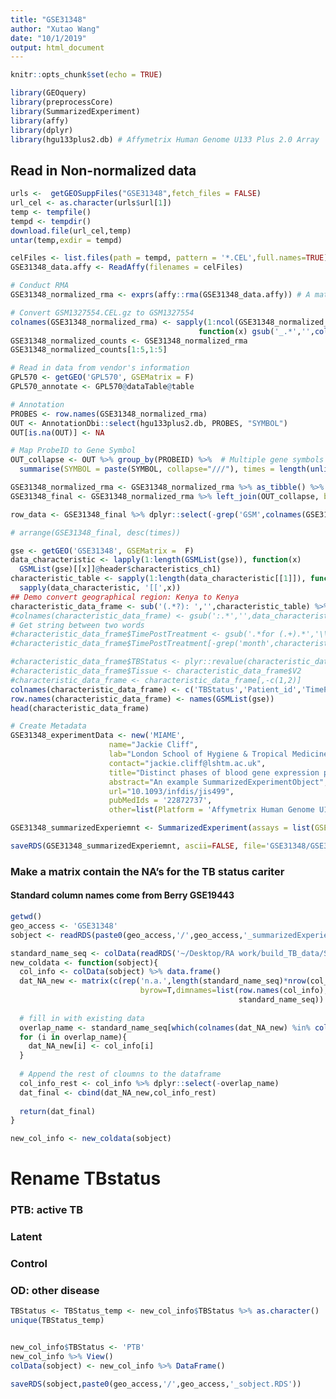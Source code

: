 ```yaml
---
title: "GSE31348"
author: "Xutao Wang"
date: "10/1/2019"
output: html_document
---
```


```r
knitr::opts_chunk$set(echo = TRUE)
```

```r
library(GEOquery)
library(preprocessCore)
library(SummarizedExperiment)
library(affy)
library(dplyr)
library(hgu133plus2.db) # Affymetrix Human Genome U133 Plus 2.0 Array
```

## Read in Non-normalized data
```r
urls <-  getGEOSuppFiles("GSE31348",fetch_files = FALSE)
url_cel <- as.character(urls$url[1])
temp <- tempfile()
tempd <- tempdir()
download.file(url_cel,temp)
untar(temp,exdir = tempd)

celFiles <- list.files(path = tempd, pattern = '*.CEL',full.names=TRUE);celFiles
GSE31348_data.affy <- ReadAffy(filenames = celFiles)

# Conduct RMA
GSE31348_normalized_rma <- exprs(affy::rma(GSE31348_data.affy)) # A matrix

# Convert GSM1327554.CEL.gz to GSM1327554
colnames(GSE31348_normalized_rma) <- sapply(1:ncol(GSE31348_normalized_rma), 
                                          function(x) gsub('_.*','',colnames(GSE31348_normalized_rma)[x]))
GSE31348_normalized_counts <- GSE31348_normalized_rma
GSE31348_normalized_counts[1:5,1:5]
```

```r

# Read in data from vendor's information
GPL570 <- getGEO('GPL570', GSEMatrix = F)
GPL570_annotate <- GPL570@dataTable@table

# Annotation
PROBES <- row.names(GSE31348_normalized_rma) 
OUT <- AnnotationDbi::select(hgu133plus2.db, PROBES, "SYMBOL")
OUT[is.na(OUT)] <- NA

# Map ProbeID to Gene Symbol 
OUT_collapse <- OUT %>% group_by(PROBEID) %>%  # Multiple gene symbols map to the same ProbeID
  summarise(SYMBOL = paste(SYMBOL, collapse="///"), times = length(unlist(strsplit(SYMBOL, "///")))) 

GSE31348_normalized_rma <- GSE31348_normalized_rma %>% as_tibble() %>% mutate(ID_REF=row.names(GSE31348_normalized_rma))
GSE31348_final <- GSE31348_normalized_rma %>% left_join(OUT_collapse, by=c( 'ID_REF'="PROBEID")) %>% left_join(GPL570_annotate, by = c('ID_REF'='ID')) 

row_data <- GSE31348_final %>% dplyr::select(-grep('GSM',colnames(GSE31348_final))) %>% DataFrame()

# arrange(GSE31348_final, desc(times))
```

```r
gse <- getGEO('GSE31348', GSEMatrix =  F)
data_characteristic <- lapply(1:length(GSMList(gse)), function(x)  
  GSMList(gse)[[x]]@header$characteristics_ch1)
characteristic_table <- sapply(1:length(data_characteristic[[1]]), function(x) 
  sapply(data_characteristic, '[[',x)) 
## Demo convert geographical region: Kenya to Kenya
characteristic_data_frame <- sub('(.*?): ','',characteristic_table) %>% DataFrame()
#colnames(characteristic_data_frame) <- gsub(':.*','',data_characteristic[[1]])
# Get string between two words
#characteristic_data_frame$TimePostTreatment <- gsub('.*for (.+).*','\\1',characteristic_data_frame$V1)
#characteristic_data_frame$TimePostTreatment[-grep('month',characteristic_data_frame$TimePostTreatment)] <-'n.a.'

#characteristic_data_frame$TBStatus <- plyr::revalue(characteristic_data_frame$V1,c('tuberculosis'='TB','TB patient after anti-tuberculosis treatment for 3 months'='TB_treatment','TB patient after anti-tuberculosis treatment for 6 months'='TB_treatment','latent tuberculosis infection'='latent','healthy donor'='control'))
#characteristic_data_frame$Tissue <- characteristic_data_frame$V2
#characteristic_data_frame <- characteristic_data_frame[,-c(1,2)]
colnames(characteristic_data_frame) <- c('TBStatus','Patient_id','TimePoint','Tissue')
row.names(characteristic_data_frame) <- names(GSMList(gse))
head(characteristic_data_frame)
```

```r
# Create Metadata
GSE31348_experimentData <- new('MIAME',
                      name="Jackie Cliff",
                      lab="London School of Hygiene & Tropical Medicine",
                      contact="jackie.cliff@lshtm.ac.uk",
                      title="Distinct phases of blood gene expression pattern through tuberculosis treatment reflect modulation of the humoral immune response.",
                      abstract="An example SummarizedExperimentObject",
                      url="10.1093/infdis/jis499",
                      pubMedIds = '22872737',
                      other=list(Platform = 'Affymetrix Human Genome U133 Plus 2.0 Array: GPL570'))

GSE31348_summarizedExperiemnt <- SummarizedExperiment(assays = list(GSE31348_normalized_counts= as.matrix(GSE31348_normalized_counts)), colData = characteristic_data_frame, rowData = row_data, metadata = list(GSE31348_experimentData)); GSE31348_summarizedExperiemnt

```

```r
saveRDS(GSE31348_summarizedExperiemnt, ascii=FALSE, file='GSE31348/GSE31348_summarizedExperiemnt.RDS')
```


### Make a matrix contain the NA's for the TB status cariter
#### Standard column names come from Berry GSE19443
```r
getwd()
geo_access <- 'GSE31348'
sobject <- readRDS(paste0(geo_access,'/',geo_access,'_summarizedExperiemnt.RDS'))
```

```r
standard_name_seq <- colData(readRDS('~/Desktop/RA work/build_TB_data/Signatures/Berry/GSE19443/GSE19443_summarizedExperiemnt.RDS')) %>% data.frame() %>% colnames
new_coldata <- function(sobject){
  col_info <- colData(sobject) %>% data.frame()
  dat_NA_new <- matrix(c(rep('n.a.',length(standard_name_seq)*nrow(col_info))),ncol=length(standard_name_seq),
                             byrow=T,dimnames=list(row.names(col_info),
                                                   standard_name_seq)) %>% data.frame()
  
  # fill in with existing data
  overlap_name <- standard_name_seq[which(colnames(dat_NA_new) %in% colnames(col_info))]
  for (i in overlap_name){
    dat_NA_new[i] <- col_info[i]
  }
  
  # Append the rest of cloumns to the dataframe
  col_info_rest <- col_info %>% dplyr::select(-overlap_name)
  dat_final <- cbind(dat_NA_new,col_info_rest)
  
  return(dat_final)
}

new_col_info <- new_coldata(sobject)

```

# Rename TBstatus
### PTB: active TB
### Latent
### Control
### OD: other disease
```r
TBStatus <- TBStatus_temp <- new_col_info$TBStatus %>% as.character()
unique(TBStatus_temp)


new_col_info$TBStatus <- 'PTB'
new_col_info %>% View()
colData(sobject) <- new_col_info %>% DataFrame()

saveRDS(sobject,paste0(geo_access,'/',geo_access,'_sobject.RDS'))

```




